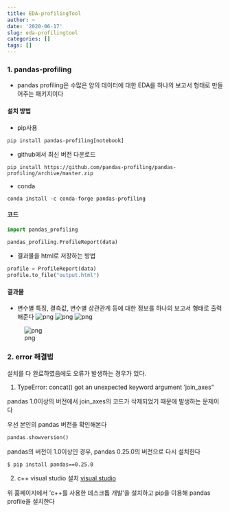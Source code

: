 ```yaml
---
title: EDA-profilingTool
author: ~
date: '2020-06-17'
slug: eda-profilingtool
categories: []
tags: []
---
```


### 1. pandas-profiling

- pandas profiling은 수많은 양의 데이터에 대한 EDA를 하나의 보고서 형태로 만들어주는 패키지이다

#### 설치 방법
- pip사용
```
pip install pandas-profiling[notebook]
```

- github에서 최신 버전 다운로드 
```
pip install https://github.com/pandas-profiling/pandas-profiling/archive/master.zip
```
- conda
```
conda install -c conda-forge pandas-profiling
```

#### 코드
```python
import pandas_profiling
```

```python
pandas_profiling.ProfileReport(data)
```

- 결과물을 html로 저장하는 방법 
```python
profile = ProfileReport(data)
profile.to_file("output.html")
```

#### 결과물
- 변수별 특징, 결측값, 변수별 상관관계 등에 대한 정보를 하나의 보고서 형태로 출력해준다 
![png](https://focused-elion-b6663c.netlify.app/pics/pp1.png)
![png](https://focused-elion-b6663c.netlify.app/pics/pp2.png)
![png](https://focused-elion-b6663c.netlify.app/pics/pp3.png)

![png](https://focused-elion-b6663c.netlify.app/pics/pp4.png)

### 2. error 해결법
설치를 다 완료하였음에도 오류가 발생하는 경우가 있다. 

1. TypeError: concat() got an unexpected keyword argument 'join_axes"

pandas 1.0이상의 버전에서 join_axes의 코드가 삭제되었기 때문에 발생하는 문제이다 

우선 본인의 pandas 버전을 확인해본다 
```python
pandas.showversion()
```

pandas의 버전이 1.0이상인 경우, pandas 0.25.0의 버전으로 다시 설치한다 

```
$ pip install pandas==0.25.0
```

2. c++ visual studio 설치
[visual studio]("https://visualstudio.microsoft.com/ko/downloads/")

위 홈페이지에서 'c++를 사용한 데스크톱 개발'을 설치하고 pip을 이용해 pandas profile을 설치한다 


